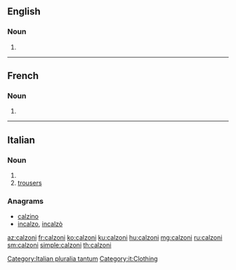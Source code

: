 ==English==

===Noun===
{{head|en|noun plural form}}

# {{en-irregular plural of|calzone|lang=en}}

----

==French==

===Noun===
{{head|fr|noun plural form|g=?}}

# {{plural of|calzone|lang=fr}}

----

==Italian==

===Noun===
{{head|it|noun plural form|g=f}}

# {{plural of|calzone|lang=it}}
# [[trousers]]

===Anagrams===
* [[calzino#Italian|calzino]]
* [[incalzo#Italian|incalzo]], [[incalzò#Italian|incalzò]]

[[Category:Italian pluralia tantum]]
[[Category:it:Clothing]]

[[az:calzoni]]
[[fr:calzoni]]
[[ko:calzoni]]
[[ku:calzoni]]
[[hu:calzoni]]
[[mg:calzoni]]
[[ru:calzoni]]
[[sm:calzoni]]
[[simple:calzoni]]
[[th:calzoni]]